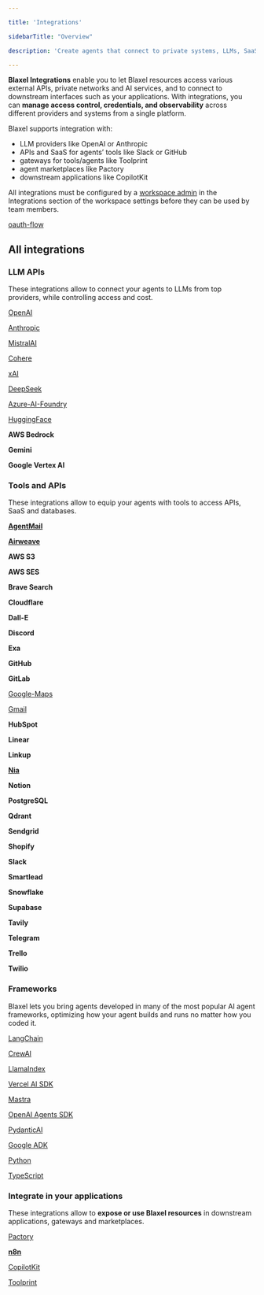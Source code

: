 ```yaml
---

title: 'Integrations'

sidebarTitle: "Overview"

description: 'Create agents that connect to private systems, LLMs, SaaS, databases, and APIs.'

---
```


**Blaxel Integrations** enable you to let Blaxel resources access various external APIs, private networks and AI services, and to connect to downstream interfaces such as your applications. With integrations, you can **manage access control, credentials, and observability** across different providers and systems from a single platform.

Blaxel supports integration with:

- LLM providers like OpenAI or Anthropic
- APIs and SaaS for agents’ tools like Slack or GitHub
- gateways for tools/agents like Toolprint
- agent marketplaces like Pactory
- downstream applications like CopilotKit

All integrations must be configured by a [workspace admin](Security/Workspace-access-control) in the Integrations section of the workspace settings before they can be used by team members.

[oauth-flow](Integrations/oauth-flow)

## All integrations

### LLM APIs

These integrations allow to connect your agents to LLMs from top providers, while controlling access and cost.

[OpenAI](Integrations/OpenAI)

[Anthropic](Integrations/Anthropic)

[MistralAI](Integrations/MistralAI)

[Cohere](Integrations/Cohere)

[xAI](Integrations/xAI)

[DeepSeek](Integrations/DeepSeek)

[Azure-AI-Foundry](Integrations/Azure-AI-Foundry)

[HuggingFace](Integrations/HuggingFace)

**AWS Bedrock**

**Gemini**

**Google Vertex AI**

### Tools and APIs

These integrations allow to equip your agents with tools to access APIs, SaaS and databases.

[**AgentMail**](https://agentmail.to/)

[**Airweave**](https://airweave.ai/)

**AWS S3**

**AWS SES**

**Brave Search**

**Cloudflare**

**Dall-E**

**Discord**

**Exa**

**GitHub**

**GitLab**

[Google-Maps](Integrations/Google-Maps)

[Gmail](Integrations/Gmail)

**HubSpot**

**Linear**

**Linkup**

[**Nia**](https://app.trynia.ai/sign-in?redirect_url=https://app.trynia.ai/)

**Notion**

**PostgreSQL**

**Qdrant**

**Sendgrid**

**Shopify**

**Slack**

**Smartlead**

**Snowflake**

**Supabase**

**Tavily**

**Telegram**

**Trello**

**Twilio**

### Frameworks

Blaxel lets you bring agents developed in many of the most popular AI agent frameworks, optimizing how your agent builds and runs no matter how you coded it.

[LangChain](Frameworks/LangChain)

[CrewAI](Frameworks/CrewAI)

[LlamaIndex](Frameworks/LlamaIndex)

[Vercel AI SDK](Frameworks/Vercel-AI)

[Mastra](Frameworks/Mastra)

[OpenAI Agents SDK](Frameworks/OpenAI-Agents)

[PydanticAI](Frameworks/PydanticAI)

[Google ADK](Frameworks/ADK)

[Python](Agents/Develop-an-agent-py)

[TypeScript](Agents/Develop-an-agent-ts)

### Integrate in your applications

These integrations allow to **expose or use Blaxel resources** in downstream applications, gateways and marketplaces.

[Pactory](Integrations/Pactory)

[**n8n**](Agents/Integrate-in-apps/n8n)

[CopilotKit](Agents/Integrate-in-apps/CopilotKit)

[Toolprint](Functions/Integrate-in-apps/Toolprint)